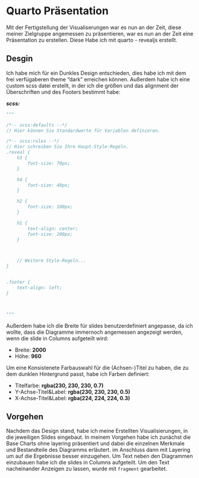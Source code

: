 # Quarto Präsentation

Mit der Fertigstellung der Visualiserungen war es nun an der Zeit, diese meiner Zielgruppe angemessen zu präsentieren, war es nun an der Zeit eine Präsentation zu erstellen. Diese Habe ich mit quarto - revealjs erstellt.

## Desgin

Ich habe mich für ein Dunkles Design entschieden, dies habe ich mit dem frei verfügaberen theme "dark" erreichen können. 
Außerdem habe ich eine custom scss datei erstellt, in der ich die größen und das alignment der Überschriften und des Footers bestimmt habe:

***scss:***

```python
"""

/*-- scss:defaults --*/
// Hier können Sie Standardwerte für Variablen definieren.

/*-- scss:rules --*/
// Hier schreiben Sie Ihre Haupt-Style-Regeln.
.reveal {
    h3 {
        font-size: 70px;
    }

    h4 {
        font-size: 40px;
    }

    h2 {
        font-size: 100px;
    }

    h1 {
        text-align: center;
        font-size: 200px;
    }



    // Weitere Style-Regeln...
}


.footer {
    text-align: left;
}



"""


```

Außerdem habe ich die Breite für slides benutzerdefiniert angepasse, da ich wollte, dass die Diagramme immernoch angemessen angezeigt werden, wenn die slide in Columns aufgeteilt wird: 
 
- Breite: **2000**
- Höhe: **960** 


Um eine Konsistenete Farbauswahl für die (Achsen-)Titel zu haben, die zu dem dunklen Hintergrund passt, habe ich Farben definiert:

- Titelfarbe: **rgba(230, 230, 230, 0.7)**
- Y-Achse-Titel&Label: **rgba(230, 230, 230, 0.5)**
- X-Achse-Titel&Label: **rgba(224, 224, 224, 0.3)**  


## Vorgehen

Nachdem das Design stand, habe ich meine Erstellten Visualisierungen, in die jeweiligen Slides eingebaut. 
In meinem Vorgehen habe ich zunächst die Base Charts ohne layering  präsentiert und dabei die einzelnen Merkmale und Bestandteile des Diagramms erläutert. im Anschluss dann mit Layering um auf die Ergebnisse besser einzugehen.
Um Text neben den Diagrammen einzubauen habe ich die slides in Columns aufgeteilt. Um den Text nacheinander Anzeigen zu lassen, wurde mit `fragment` gearbeitet.